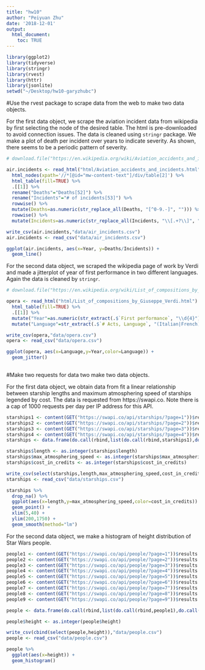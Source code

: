 ```yaml
---
title: "hw10"
author: "Peiyuan Zhu"
date: '2018-12-01'
output:
  html_document:
    toc: TRUE
---
```


```r
library(ggplot2)
library(tidyverse)
library(stringr)
library(rvest)
library(httr)
library(jsonlite)
setwd("~/Desktop/hw10-garyzhubc")
```

#Use the rvest package to scrape data from the web to make two data objects.

For the first data object, we scrape the aviation incident data from wikipedia by first selecting the node of the desired table. The html is pre-downloaded to avoid connection issues. The data is cleaned using `stringr` package. We make a plot of death per incident over years to indicate severity. As shown, there seems to be a periodic pattern of severity.
```r
# download.file("https://en.wikipedia.org/wiki/Aviation_accidents_and_incidents", destfile = "html/Aviation_accidents_and_incidents.html", quiet=TRUE)

air.incidents <- read_html("html/Aviation_accidents_and_incidents.html") %>% 
  html_nodes(xpath='//*[@id="mw-content-text"]/div/table[2]') %>% 
  html_table(fill=TRUE) %>% 
  .[[1]] %>% 
  rename("Deaths"="Deaths[52]") %>% 
  rename("Incidents"="# of incidents[53]") %>% 
  rowwise() %>% 
  mutate(Deaths=as.numeric(str_replace_all(Deaths, "[^0-9.-]", ""))) %>% 
  rowwise() %>% 
  mutate(Incidents=as.numeric(str_replace_all(Incidents, "\\[.+?\\]", "")))

write_csv(air.incidents,"data/air_incidents.csv")
air.incidents <- read_csv("data/air_incidents.csv")

ggplot(air.incidents, aes(x=Year, y=Deaths/Incidents)) +
  geom_line()
```

For the second data object, we scraped the wikipedia page of work by Verdi and made a jitterplot of year of first performance in two different languages. Again the data is cleaned by `stringr`.
```r
# download.file("https://en.wikipedia.org/wiki/List_of_compositions_by_Giuseppe_Verdi", destfile = "html/List_of_compositions_by_Giuseppe_Verdi.html", quiet=TRUE)

opera <- read_html("html/List_of_compositions_by_Giuseppe_Verdi.html") %>% 
  html_table(fill=TRUE) %>% 
  .[[1]] %>% 
  mutate("Year"=as.numeric(str_extract(.$`First performance`, "\\d{4}"))) %>% 
  mutate("Language"=str_extract(.$`# Acts, Language`, "(Italian|French)"))

write_csv(opera,"data/opera.csv")
opera <- read_csv("data/opera.csv")

ggplot(opera, aes(x=Language,y=Year,color=Language)) +
  geom_jitter()
  
```

#Make two requests for data two make two data objects.

For the first data object, we obtain data from fit a linear relationship between starship lengths and maximum atmosphering speed of starships legended by cost. The data is requested from https://swapi.co. Note there is a cap of 1000 requests per day per IP address for this API.
```r
starships1 <- content(GET("https://swapi.co/api/starships/?page=1"))$results
starships2 <- content(GET("https://swapi.co/api/starships/?page=2"))$results
starships3 <- content(GET("https://swapi.co/api/starships/?page=3"))$results
starships4 <- content(GET("https://swapi.co/api/starships/?page=4"))$results
starships <- data.frame(do.call(rbind,list(do.call(rbind,starships1),do.call(rbind,starships2),do.call(rbind,starships3),do.call(rbind,starships4))))

starships$length <- as.integer(starships$length)
starships$max_atmosphering_speed <- as.integer(starships$max_atmosphering_speed)
starships$cost_in_credits <- as.integer(starships$cost_in_credits)

write_csv(select(starships,length,max_atmosphering_speed,cost_in_credits),"data/starships.csv")
starships <- read_csv("data/starships.csv")

starships %>% 
  drop_na() %>% 
  ggplot(aes(x=length,y=max_atmosphering_speed,color=cost_in_credits)) + 
  geom_point() + 
  xlim(5,40) + 
  ylim(200,1750) +
  geom_smooth(method="lm")
```

For the second data object, we make a histogram of height distribution of Star Wars people. 
```r
people1 <- content(GET("https://swapi.co/api/people/?page=1"))$results
people2 <- content(GET("https://swapi.co/api/people/?page=2"))$results
people3 <- content(GET("https://swapi.co/api/people/?page=3"))$results
people4 <- content(GET("https://swapi.co/api/people/?page=4"))$results
people5 <- content(GET("https://swapi.co/api/people/?page=5"))$results
people6 <- content(GET("https://swapi.co/api/people/?page=6"))$results
people7 <- content(GET("https://swapi.co/api/people/?page=7"))$results
people8 <- content(GET("https://swapi.co/api/people/?page=8"))$results
people9 <- content(GET("https://swapi.co/api/people/?page=9"))$results

people <- data.frame(do.call(rbind,list(do.call(rbind,people1),do.call(rbind,people2),do.call(rbind,people3),do.call(rbind,people4),do.call(rbind,people5),do.call(rbind,people6),do.call(rbind,people7),do.call(rbind,people8),do.call(rbind,people9))))

people$height <- as.integer(people$height)

write_csv(cbind(select(people,height)),"data/people.csv")
people <- read_csv("data/people.csv")

people %>% 
  ggplot(aes(x=height)) + 
  geom_histogram()
```

